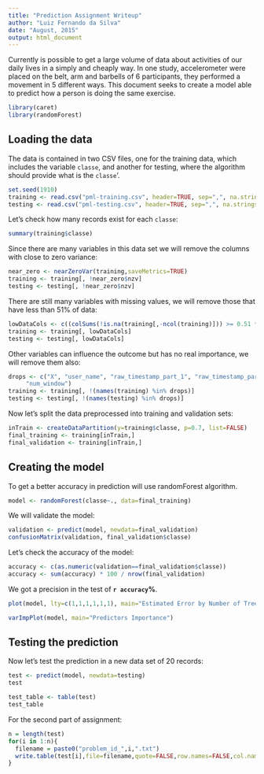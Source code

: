 ```yaml
---
title: "Prediction Assignment Writeup"
author: "Luiz Fernando da Silva"
date: "August, 2015"
output: html_document
---
```


Currently is possible to get a large volume of data about activities of our daily lives in a simply and cheaply way. In one study, accelerometer were placed on the belt, arm and barbells of 6 participants, they performed a movement in 5 different ways. This document seeks to create a model able to predict how a person is doing the same exercise.

```r
library(caret)
library(randomForest)
```


## Loading the data

The data is contained in two CSV files, one for the training data, which includes the variable `classe`, and another for testing, where the algorithm should provide what is the `classe`'.

```r
set.seed(1910)
training <- read.csv("pml-training.csv", header=TRUE, sep=",", na.strings=c("NA", "", "#DIV/0!"))
testing <- read.csv("pml-testing.csv", header=TRUE, sep=",", na.strings=c("NA", "", "#DIV/0!"))
```

Let's check how many records exist for each `classe`:

```r
summary(training$classe)
```

Since there are many variables in this data set we will remove the columns with close to zero variance:

```r
near_zero <- nearZeroVar(training,saveMetrics=TRUE)
training <- training[, !near_zero$nzv]
testing <- testing[, !near_zero$nzv]
```

There are still many variables with missing values, we will remove those that have less than 51% of data:

```r
lowDataCols <- c((colSums(!is.na(training[,-ncol(training)])) >= 0.51 * nrow(training)))
training <- training[, lowDataCols]
testing <- testing[, lowDataCols]
```

Other variables can influence the outcome but has no real importance, we will remove them also:

```r
drops <- c("X", "user_name", "raw_timestamp_part_1", "raw_timestamp_part_2", "cvtd_timestamp", 
     "num_window")
training <- training[, !(names(training) %in% drops)]
testing <- testing[, !(names(testing) %in% drops)]
```

Now let's split the data preprocessed into training and validation sets:

```r
inTrain <- createDataPartition(y=training$classe, p=0.7, list=FALSE)
final_training <- training[inTrain,]
final_validation <- training[inTrain,]
```

## Creating the model

To get a better accuracy in prediction will use randomForest algorithm.

```r
model <- randomForest(classe~., data=final_training)
```

We will validate the model:

```r
validation <- predict(model, newdata=final_validation)
confusionMatrix(validation, final_validation$classe)
```

Let's check the accuracy of the model:

```r
accuracy <- c(as.numeric(validation==final_validation$classe))
accuracy <- sum(accuracy) * 100 / nrow(final_validation)
```

We got a precision in the test of **`r accuracy`%**.

```r
plot(model, lty=c(1,1,1,1,1,1), main="Estimated Error by Number of Trees")
```

```r
varImpPlot(model, main="Predictors Importance")
```


## Testing the prediction

Now let's test the prediction in a new data set of 20 records:

```r
test <- predict(model, newdata=testing)
test
```

```r
test_table <- table(test)
test_table
```


For the second part of assignment:

```r
n = length(test)
for(i in 1:n){
  filename = paste0("problem_id_",i,".txt")
  write.table(test[i],file=filename,quote=FALSE,row.names=FALSE,col.names=FALSE)
}
```




